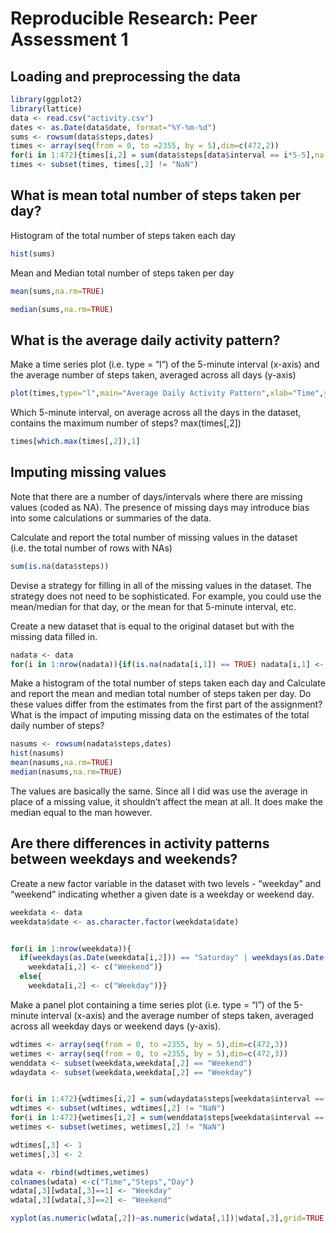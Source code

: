 # Reproducible Research: Peer Assessment 1

## Loading and preprocessing the data
```r
library(ggplot2)
library(lattice)
data <- read.csv("activity.csv")
dates <- as.Date(data$date, format="%Y-%m-%d")
sums <- rowsum(data$steps,dates)
times <- array(seq(from = 0, to =2355, by = 5),dim=c(472,2))
for(i in 1:472){times[i,2] = sum(data$steps[data$interval == i*5-5],na.rm=TRUE)/sum(!is.na(data$steps[data$interval == i*5-5]))}
times <- subset(times, times[,2] != "NaN")
```

## What is mean total number of steps taken per day?

Histogram of the total number of steps taken each day

```r
hist(sums)
```

Mean and Median total number of steps taken per day
```r
mean(sums,na.rm=TRUE)
```

```r
median(sums,na.rm=TRUE)
```

## What is the average daily activity pattern?

Make a time series plot (i.e. type = "l") of the 5-minute interval (x-axis) and the average number of steps taken, averaged across all days (y-axis)
```r
plot(times,type="l",main="Average Daily Activity Pattern",xlab="Time",ylab="Steps")
```

Which 5-minute interval, on average across all the days in the dataset, contains the maximum number of steps?
max(times[,2])
```r
times[which.max(times[,2]),1]
```

## Imputing missing values

Note that there are a number of days/intervals where there are missing values (coded as NA). The presence of missing days may introduce bias into some calculations or summaries of the data.

Calculate and report the total number of missing values in the dataset (i.e. the total number of rows with NAs)
```r
sum(is.na(data$steps))
```

Devise a strategy for filling in all of the missing values in the dataset. The strategy does not need to be sophisticated. For example, you could use the mean/median for that day, or the mean for that 5-minute interval, etc.

Create a new dataset that is equal to the original dataset but with the missing data filled in.
```r
nadata <- data
for(i in 1:nrow(nadata)){if(is.na(nadata[i,1]) == TRUE) nadata[i,1] <- times[match(nadata[i,3],times[,1]),2]}
```

Make a histogram of the total number of steps taken each day and Calculate and report the mean and median total number of steps taken per day. Do these values differ from the estimates from the first part of the assignment? What is the impact of imputing missing data on the estimates of the total daily number of steps?
```r
nasums <- rowsum(nadata$steps,dates)
hist(nasums)
mean(nasums,na.rm=TRUE)
median(nasums,na.rm=TRUE)
```

The values are basically the same. Since all I did was use the average in place of a missing value, it shouldn't affect the mean at all. It does make the median equal to the man however.

## Are there differences in activity patterns between weekdays and weekends?

Create a new factor variable in the dataset with two levels - "weekday" and "weekend" indicating whether a given date is a weekday or weekend day.

```r
weekdata <- data
weekdata$date <- as.character.factor(weekdata$date)


for(i in 1:nrow(weekdata)){
  if(weekdays(as.Date(weekdata[i,2])) == "Saturday" | weekdays(as.Date(weekdata[i,2])) == "Sunday" ){
    weekdata[i,2] <- c("Weekend")}
  else{
    weekdata[i,2] <- c("Weekday")}}
```

Make a panel plot containing a time series plot (i.e. type = "l") of the 5-minute interval (x-axis) and the average number of steps taken, averaged across all weekday days or weekend days (y-axis). 


```r

wdtimes <- array(seq(from = 0, to =2355, by = 5),dim=c(472,3))
wetimes <- array(seq(from = 0, to =2355, by = 5),dim=c(472,3))
wenddata <- subset(weekdata,weekdata[,2] == "Weekend")
wdaydata <- subset(weekdata,weekdata[,2] == "Weekday")


for(i in 1:472){wdtimes[i,2] = sum(wdaydata$steps[weekdata$interval == i*5-5],na.rm=TRUE)/sum(!is.na(wdaydata$steps[weekdata$interval == i*5-5]))}
wdtimes <- subset(wdtimes, wdtimes[,2] != "NaN")
for(i in 1:472){wetimes[i,2] = sum(wenddata$steps[weekdata$interval == i*5-5],na.rm=TRUE)/sum(!is.na(wenddata$steps[weekdata$interval == i*5-5]))}
wetimes <- subset(wetimes, wetimes[,2] != "NaN")

wdtimes[,3] <- 1
wetimes[,3] <- 2

wdata <- rbind(wdtimes,wetimes)
colnames(wdata) <-c("Time","Steps","Day")
wdata[,3][wdata[,3]==1] <- "Weekday"
wdata[,3][wdata[,3]==2] <- "Weekend"

xyplot(as.numeric(wdata[,2])~as.numeric(wdata[,1])|wdata[,3],grid=TRUE,type="l",main="Comparison between Weekday and Weekend Steps",ylab="Average Number of Steps",layout=c(1,2),xlab="Time Interval")

```
